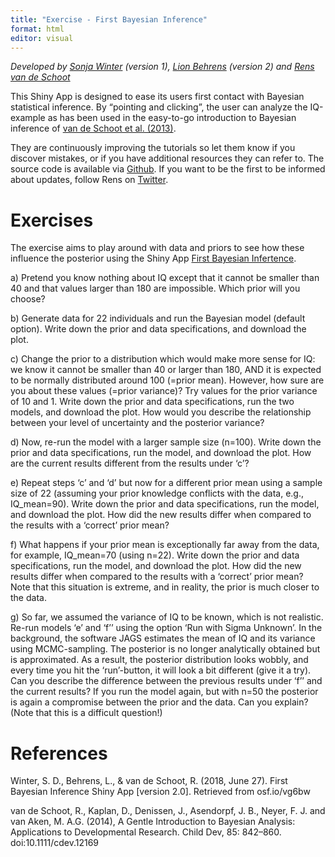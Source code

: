 ```yaml
---
title: "Exercise - First Bayesian Inference"
format: html
editor: visual
---
```


*Developed by [Sonja Winter](https://www.rensvandeschoot.com/colleagues/sonja-winters/) (version 1), [Lion Behrens](https://www.rensvandeschoot.com/colleagues/lion-behrens/) (version 2) and [Rens van de Schoot](https://www.rensvandeschoot.com/about-rens/)*

This Shiny App is designed to ease its users first contact with Bayesian statistical inference. By "pointing and clicking", the user can analyze the IQ-example as has been used in the easy-to-go introduction to Bayesian inference of [van de Schoot et al. (2013)](http://onlinelibrary.wiley.com/doi/10.1111/cdev.12169/abstract).

They are continuously improving the tutorials so let them know if you discover mistakes, or if you have additional resources they can refer to. The source code is available via [Github](https://github.com/Rensvandeschoot/Tutorials). If you want to be the first to be informed about updates, follow Rens on [Twitter](https://twitter.com/RensvdSchoot).

# Exercises

The exercise aims to play around with data and priors to see how these influence the posterior using the Shiny App [First Bayesian Infertence](https://utrecht-university.shinyapps.io/bayesian_estimation/).

a\) Pretend you know nothing about IQ except that it cannot be smaller than 40 and that values larger than 180 are impossible. Which prior will you choose?

b\) Generate data for 22 individuals and run the Bayesian model (default option). Write down the prior and data specifications, and download the plot.

c\) Change the prior to a distribution which would make more sense for IQ: we know it cannot be smaller than 40 or larger than 180, AND it is expected to be normally distributed around 100 (=prior mean). However, how sure are you about these values (=prior variance)? Try values for the prior variance of 10 and 1. Write down the prior and data specifications, run the two models, and download the plot. How would you describe the relationship between your level of uncertainty and the posterior variance?

d\) Now, re-run the model with a larger sample size (n=100). Write down the prior and data specifications, run the model, and download the plot. How are the current results different from the results under 'c'?

e\) Repeat steps 'c' and 'd' but now for a different prior mean using a sample size of 22 (assuming your prior knowledge conflicts with the data, e.g., IQ_mean=90). Write down the prior and data specifications, run the model, and download the plot. How did the new results differ when compared to the results with a 'correct' prior mean?

f\) What happens if your prior mean is exceptionally far away from the data, for example, IQ_mean=70 (using n=22). Write down the prior and data specifications, run the model, and download the plot. How did the new results differ when compared to the results with a 'correct' prior mean? Note that this situation is extreme, and in reality, the prior is much closer to the data.

g\) So far, we assumed the variance of IQ to be known, which is not realistic. Re-run models 'e' and 'f'' using the option 'Run with Sigma Unknown'. In the background, the software JAGS estimates the mean of IQ and its variance using MCMC-sampling. The posterior is no longer analytically obtained but is approximated. As a result, the posterior distribution looks wobbly, and every time you hit the 'run'-button, it will look a bit different (give it a try). Can you describe the difference between the previous results under 'f'' and the current results? If you run the model again, but with n=50 the posterior is again a compromise between the prior and the data. Can you explain? (Note that this is a difficult question!)

# References

Winter, S. D., Behrens, L., & van de Schoot, R. (2018, June 27). First Bayesian Inference Shiny App \[version 2.0\]. Retrieved from osf.io/vg6bw

van de Schoot, R., Kaplan, D., Denissen, J., Asendorpf, J. B., Neyer, F. J. and van Aken, M. A.G. (2014), A Gentle Introduction to Bayesian Analysis: Applications to Developmental Research. Child Dev, 85: 842–860. doi:10.1111/cdev.12169

